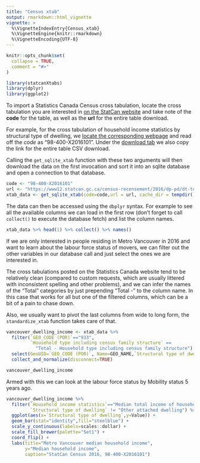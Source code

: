 ```yaml
---
title: "Census xtab"
output: rmarkdown::html_vignette
vignette: >
  %\VignetteIndexEntry{Census_xtab}
  %\VignetteEngine{knitr::rmarkdown}
  %\VignetteEncoding{UTF-8}
---
```


```r
knitr::opts_chunk$set(
  collapse = TRUE,
  comment = "#>"
)
```

```r
library(statcanXtabs)
library(dplyr)
library(ggplot2)
```

To import a Statistics Canada Census cross tabulation, locate the cross tabulation you are interested in [on the StatCan website](https://www12.statcan.gc.ca/census-recensement/2016/dp-pd/dt-td/Index-eng.cfm?APATH=7&FL=I) and take note of the **code** for the table, as well as the **url** for the entire table download.

For example, for the cross tabulation of household income statistics by structural type of dwelling, we [locate the corresponding webpage](https://www12.statcan.gc.ca/census-recensement/2016/dp-pd/dt-td/Rp-eng.cfm?LANG=E&APATH=7&DETAIL=0&DIM=0&FL=S&FREE=0&GC=0&GID=0&GK=0&GRP=1&PID=110210&PRID=10&PTYPE=109445&S=0&SHOWALL=0&SUB=0&Temporal=2016,2017&THEME=0&VID=0&VNAMEE=Structural%20type%20of%20dwelling%20%2810%29&VNAMEF=Type%20de%20construction%20résidentielle%20%2810%29) and read off the *code* as "98-400-X2016101". Under the [download tab](https://www12.statcan.gc.ca/census-recensement/2016/dp-pd/dt-td/Rp-eng.cfm?TABID=4&LANG=E&A=R&APATH=7&DETAIL=0&DIM=0&FL=S&FREE=0&GC=01&GL=-1&GID=1235625&GK=1&GRP=1&O=D&PID=110210&PRID=10&PTYPE=109445&S=0&SHOWALL=0&SUB=0&Temporal=2016&THEME=119&VID=0&VNAMEE=Structural%20type%20of%20dwelling%20(10)&VNAMEF=Type%20de%20construction%20résidentielle%20(10)&D1=0&D2=0&D3=0&D4=0&D5=0&D6=0) we also copy the link for the entire table CSV download.

Calling the `get_sqlite_xtab` function with these two arguments will then download the data on the first invocation and sort it into an sqlite database and open a connection to that database.

```r
code <- "98-400-X2016101"
url <- "https://www12.statcan.gc.ca/census-recensement/2016/dp-pd/dt-td/CompDataDownload.cfm?LANG=E&PID=110210&OFT=CSV"
xtab_data <- get_sqlite_xtab(code=code,url = url, cache_dir = tempdir())
```

The data can then be accessed using the `dbplyr` syntax. For example to see all the available columns we can load in the first row (don't forget to call `collect()` to execute the database fetch) and list the column names.

```r
xtab_data %>% head(1) %>% collect() %>% names()
```

If we are only interested in people residing in Metro Vancouver in 2016 and want to learn about the labour force status of movers, we can filter out the other variables in our database call and just select the ones we are interested in.

The cross tabulations posted on the Statistics Canada website tend to be relatively clean (compared to custom requests, which are usually littered with inconsistent spelling and other problems), and we can infer the names of the "Total" categories by just prepending "Total - " to the column name. In this case that works for all but one of the filtered columns, which can be a bit of a pain to chase down.

Also, we usually want to pivot the last columns from wide to long form, the `standardize_xtab` function takes care of that.

```r
vancouver_dwelling_income <- xtab_data %>%
  filter(`GEO_CODE (POR)`=="933",
         `Household type including census family structure` ==
           "Total - Household type including census family structure") %>%
  select(GeoUID=`GEO_CODE (POR)`, Name=GEO_NAME,`Structural type of dwelling`, matches("^Dim: ")) %>%
  collect_and_normalize(disconnect=TRUE)

vancouver_dwelling_income
```

Armed with this we can look at the labour force status by Mobility status 5 years ago.

```r
vancouver_dwelling_income %>%
  filter(`Household income statistics`=="Median total income of households ($)",
         `Structural type of dwelling` != "Other attached dwelling") %>%
  ggplot(aes(x=`Structural type of dwelling`,y=Value)) +
  geom_bar(stat="identity",fill="steelblue") +
  scale_y_continuous(labels=scales::dollar) +
  scale_fill_brewer(palette="Set1") +
  coord_flip() +
  labs(title="Metro Vancouver median household income",
       y="Median household income",
       caption="StatCan Census 2016, 98-400-X2016101")
```

